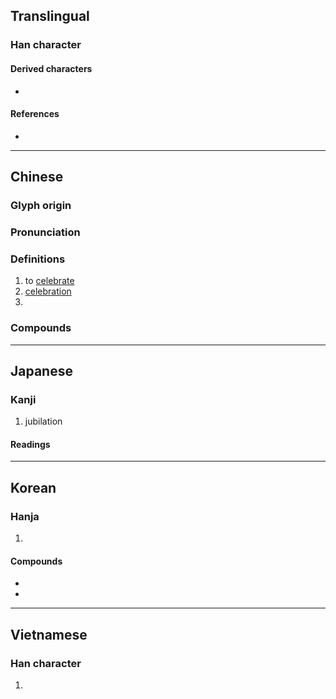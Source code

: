 {{also|庆}}
{{character info}}
==Translingual==

===Han character===
{{Han char|rn=61|rad=心|as=11|sn=15|four=00247|canj=IXE|ids=⿸⿸广⿻コ⿰丨丨⿱乛𢖻}}
{{attention|mul|it would be great to get a "stroke order diagram" for this one}}

====Derived characters====
* {{l|mul|[[櫦]], [[羻]], [[𡂻]], [[𥽝]], [[𨯙]], [[𪮿]], [[𪷸]], [[𫑭]], [[𮆯]]}}

====References====
* {{Han ref|kx=0400.130|dkj=11145|dj=0740.080|hdz=20903.090|uh=6176|ud=24950|bh=BC79|bd=48249}}

----

==Chinese==
{{zh-forms|s=庆}}

===Glyph origin===
{{Han etym}}

===Pronunciation===
{{zh-pron
|m=qìng
|m-s=
|c=hing3
|c-t=
|g=
|h=pfs=khiang
|j=
|mb=ke̿ng
|md=kéng
|mn=khèng/qz,xm,zz:khiàⁿ
|mn-t=kêng3
|w=2qin
|x=
|mc=y
|oc=y
|cat=v,n,pn
}}

===Definitions===
{{zh-hanzi}}

# to [[celebrate]]
# [[celebration]]
# {{surname|zh}}

===Compounds===
{{zh-der|慶祝|慶大霉素|慶典|慶賀|慶壽|慶幸|國慶日|不通弔慶|慶成|慶雲|寶慶|嘉慶|慶祝大會|慶生|慶流子孫|慶曆|慶忌|慶士|慶功宴|慶功|慶伯利|具慶|吉慶|弄璋之慶|彈冠相慶|慶弔|家慶|婚喪喜慶|大慶|慶喜|慶生會|國慶|喜慶|同慶|吉慶無虞|天慶|吉凶慶弔|慶賞|懸弧之慶|普天同慶|率土同慶|積善餘慶|稱慶|祥風慶雲|拜家慶|溥天同慶|校慶|景星慶雲|週年慶|長慶集|衍慶|額手稱慶|重慶|節慶|餘慶|螽斯之慶|長慶體|誌慶|舉觴稱慶|慶豐帝}}

----

==Japanese==

===Kanji===
{{ja-kanji|grade=c|rs=心11}}

# jubilation

====Readings====
{{ja-readings
|goon=きょう
|kanon=けい
|kun=よ-い, よろこ-ぶ
}}

----

==Korean==

===Hanja===
{{ko-hanja|경사|경}}

# {{hanja form of|경|[[celebration]]}}

====Compounds====
* {{ko-l|경사|[[happy]] [[event]]; [[auspicious]] [[occasion]]|慶事}}
* {{ko-l|국경일|[[national]] [[holiday]]|國慶日}}

----

==Vietnamese==

===Han character===
{{vi-hantu|[[khánh]], [[khương]]|rs=心11}}

# {{rfdef|vi|sort=心11}}